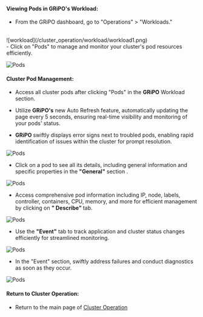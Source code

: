 #### Viewing Pods in GRiPO's Workload:

- From the GRiPO dashboard, go to  "Operations" > "Workloads."
<br />
![workload](/cluster_operation/workload/workload1.png)<br />
- Click on "Pods" to manage and monitor your cluster's pod resources efficiently.

![Pods](/cluster_operation/workload/pods/pod0.png)

#### Cluster Pod Management:

- Access all cluster pods after clicking "Pods" in the <b>GRiPO</b> Workload section.
- Utilize <b>GRiPO's</b> new Auto Refresh feature, automatically updating the page every 5 seconds, ensuring real-time visibility and monitoring of your pods' status.

- <b>GRiPO </b>swiftly displays error signs next to troubled pods, enabling
  rapid identification of issues within the cluster for prompt resolution.

![Pods](/cluster_operation/workload/pod1.png)

- Click on a pod to see all its details, including general information and specific properties in the <b>"General"</b> section .

![Pods](/cluster_operation/workload/pod2.png)

- Access comprehensive pod information including IP, node, labels, controller, containers, CPU, memory, and more for efficient management by clicking on <b>" Describe" </b> tab.

![Pods](/cluster_operation/workload/pod3.png)

- Use the <b>"Event"</b> tab to track application and cluster status changes efficiently for streamlined monitoring.

![Pods](/cluster_operation/workload/pod4.png)

- In the "Event" section, swiftly address failures and conduct diagnostics as soon as they occur.

![Pods](/cluster_operation/workload/pod5.png)

#### Return to Cluster Operation:

- Return to the main page of [Cluster Operation](/cluster_operations/introduction)
